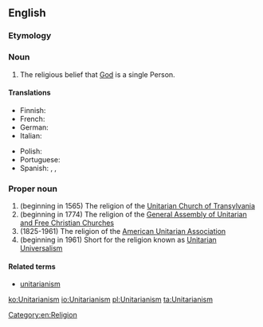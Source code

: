 {{wikipedia}}
==English==

===Etymology===
{{suffix|Unitarian|ism}}

===Noun===
{{en-noun|-}}

# The religious belief that [[God]] is a single Person.

====Translations====
{{trans-top|the religious belief that God is a single person}}
* Finnish: {{t|fi|unitarianismi}}
* French: {{t+|fr|unitarisme|m}}
* German: {{t|de|Unitarismus|m}}
* Italian: {{t|it|unitarianismo|m}}
{{trans-mid}}
* Polish: {{t|pl|unitarianizm|m}}
* Portuguese: {{t|pt|unitarismo|m}}
* Spanish: {{qualifier|often political, related to the Partido Unitario in Argentina}} {{t|es|unitarismo|m}}, {{qualifier|usually only religious}} {{t|es|unitarianismo|m}},
{{trans-bottom}}

===Proper noun===
{{en-proper noun|-}}

# (beginning in 1565) The religion of the [[w:Unitarian Church of Transylvania|Unitarian Church of Transylvania]]
# (beginning in 1774) The religion of the [[w:General Assembly of Unitarian and Free Christian Churches|General Assembly of Unitarian and Free Christian Churches]]
# (1825-1961) The religion of the [[w:American Unitarian Association|American Unitarian Association]]
# (beginning in 1961) Short for the religion known as [[Unitarian Universalism]]

====Related terms====
* [[unitarianism]]

[[Category:en:Religion]]

[[ko:Unitarianism]]
[[io:Unitarianism]]
[[pl:Unitarianism]]
[[ta:Unitarianism]]